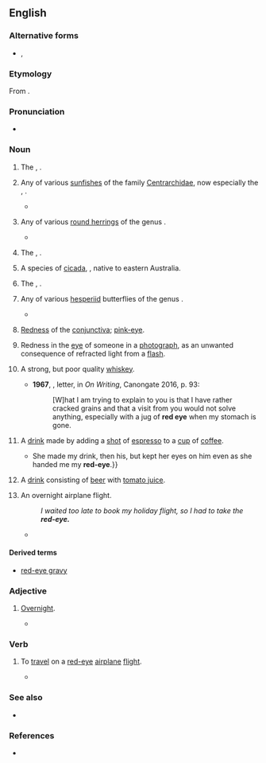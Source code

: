 {{also|redeye|Red Eye}}

==English==
{{wikipedia|red-eye flight}}
{{wikipedia|dab=Red eye}}

===Alternative forms===
* {{l|en|redeye}}, {{l|en|red eye}}

===Etymology===
From {{compound|en|red|eye}}.

===Pronunciation===
* {{audio|en-au-red-eye.ogg|Audio (AU)|lang=en}}

===Noun===
{{en-noun|~}}

# The {{vern|common rudd}}, ''{{l|mul|Scardinius erythrophthalmus}}''. {{defdate|from 17th c.}}
# {{lb|en|US}} Any of various [[sunfish]]es of the family [[Centrarchidae]], now especially the {{vern|redeye bass}}, {{taxlink|Micropterus coosae|species}}. {{defdate|from 19th c.}}
#* {{quote-journal|lang=en|author=A. J. McClane|title=The Sunfish Family|journal={{w|Field & Stream}}|year=1970|month=April|volume=74|issue=12|page={{gbooks|YJtaI4jC5NEC|116|redeyes}}|passage='''Redeyes''' inhabit clear-water streams with an abundance of shoals and are usually confined to headwater sections.}}
# {{lb|en|US|South Africa}} Any of various [[round herring]]s of the genus {{taxlink|Etrumeus|genus}}.
#* {{quote-book|lang=en|year=2006|title=Benguela: Predicting a Large Marine Ecosystem|editors=Vere Shannon et al.|chapter=Forecasting shelf processes of relevance to living marine resources in the BCLME|author=Carl van der Lingen et al.|location=Amsterdam|publisher={{w|Elsevier}}|isbn=9780444527592|page={{gbooks|5UfEyQvtRNcC|330|redeye}}|passage=This is probably less of a barrier to mesopelagic species such as lanternfish (''Lampanyctodes hectoris''), '''redeye''' (''Etrumeus whiteheadi'') or gobies (''Sufflogobius bibarbatus''), all of which are capable of more extensive vertical migration than the small epipelagic fish.}}
# {{lb|en|North America}} The {{vern|red-eyed vireo}}, {{taxlink|Vireo olivaceus|species}}. {{defdate|from 19th c.}}
# {{lb|en|Australia}} A species of [[cicada]], {{taxlink|Psaltoda moerens|species}}, native to eastern Australia. {{defdate|from 20th c.}}
# The {{vern|red-eyed tree frog}}, {{taxlink|Agalychnis callidryas|species}}.
# {{lb|en|entomology}} Any of various [[hesperiid]] butterflies of the genus {{taxlink|Matapa|genus|ver=190708}}.
#* {{quote-book|lang=en|year=2006|title=The 25 Best Reptile and Amphibian Pets|author=R. D. Bartlett|location=Hauppauge, New York|publisher=Barron's Educational Series|isbn=9780764132513|page={{gbooks|bZTgeD8-suEC|125|red-eyes}}|passage='''Red-eyes''' have large and well-developed toepads and are adept at both leaping and walking through their elevated homes.}}
# {{lb|en|medicine}} [[redness|Redness]] of the [[conjunctiva]]; [[pink-eye]]. {{defdate|from 20th c.}}
# Redness in the [[eye]] of someone in a [[photograph]], as an unwanted consequence of refracted light from a [[flash]]. {{defdate|from 20th c.}}
# {{lb|en|US|slang}} A strong, but poor quality [[whiskey]]. {{defdate|from 19th c.}}
#*'''1967''', {{w|Charles Bukowski}}, letter, in ''On Writing'', Canongate 2016, p. 93:
#*:[W]hat I am trying to explain to you is that I have rather cracked grains and that a visit from you would not solve anything, especially with a jug of '''red eye''' when my stomach is gone.
# A [[drink]] made by adding a [[shot]] of [[espresso]] to a [[cup]] of [[coffee]].
#* {{quote-book|lang=en|year=2008|title=Hooked on Murder|author=Betty Hechtman|location=New York|publisher=Berkley Publishing Group|isbn=9780425221259|page={{gbooks|1jPPAZQOCcEC|58|red-eye}}|passage=“A '''red-eye''', please,” I said to the young woman. I waited to see whether she would recognize the drink or whether I would have to explain that it was a cup of coffee with a shot of espresso. {{...}} She made my drink, then his, but kept her eyes on him even as she handed me my '''red-eye'''.}}
# {{lb|en|Canada|regional}} A [[drink]] consisting of [[beer]] with [[tomato juice]]. {{defdate|from 20th c.}}
# {{lb|en|US|colloquial}} An overnight airplane flight.
#: ''I waited too late to book my holiday flight, so I had to take the '''red-eye.'''''
#* {{quote-book|lang=en|year=2007|title=Portable Childhoods|author={{w|Ellen Klages}}|chapter=Triangle|location=San Francisco|publisher={{w|Tachyon Publications}}|isbn=9781892391452|page={{gbooks|bwPnBAAAQBAJ|61|red-eye|altpg=61–62}}|passage=The '''red-eye''' back to San Francisco was only about half full. Michael had a window seat and Willy stretched his six-foot-three inch frame out into the aisle as they waited for take-off.}}

====Derived terms====
* [[red-eye gravy]]

===Adjective===
{{en-adj|-}}

# {{lb|en|informal|of an [[airplane]] [[flight]]}} [[overnight|Overnight]].
#* {{quote-book|lang=en|year=1994|title=Armored Cav: A Guided Tour of an Armored Cavalry Regiment|author={{w|Tom Clancy}}|location=New York|publisher={{w|Berkley Books}}|isbn=9780425158364|page={{gbooks|y5zafk4zSrQC|281|red-eye}}|passage=Fortunately, most of these were former French colonies, and through a combination of quiet diplomacy and well-placed French nationals in the various air-traffic-control centers, the 300-mile-long stream of American aircraft flew the width of Africa as uneventfully as a '''red-eye''' flight from LAX to JFK.}}

===Verb===
{{en-verb|red-eyes|red-eyeing|red-eyed}}

# {{lb|en|intransitive|rare}} To [[travel]] on a [[red-eye#Adjective|red-eye]] [[airplane]] [[flight]].
#* {{quote-book|lang=en|year=2011|title=The Knowledge of Good & Evil|author=Glenn Kleier|location=New York|publisher=Tom Doherty Associates|isbn=9780765323774|page={{gbooks|G93E-RXHd2AC|37|red-eyeing}}|passage=And though convinced she was making a fool of herself, she'd done as the frantic monk had begged, '''red-eyeing''' to Miami, island-hopping here.}}

===See also===
* {{l|en|red-eyed}}

===References===
* {{R:Webster 1913}}

{{C|en|Hemipterans|Cyprinids|Sunfish|Perching birds|Frogs|Coffee|Alcoholic beverages|Aviation|Travel}}
